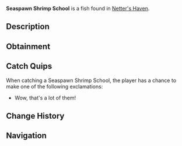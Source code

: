 {{FishInfobox
|image          = Seaspawn Shrimp School.png
|rarity         = Secret
|sea            = Second Sea
|location       = [[Netter's Haven]]
|sublocation    = 
|sources        = Fishing Net
|radar_location = 
|xp             = 30000
|weather        = Foggy
|time           = Day
|season         = Winter, Spring
|bait           = 
|base_weight    = 150
|base_value     = 50000
|weight_range   = 115
|base_chance    = 1
|base_resil     = 1
}}
'''Seaspawn Shrimp School''' is a {{Rarity|Secret}} fish found in [[Netter's Haven]].

== Description ==
{{Description|A school of awesome fish!|Bestiary Entry}}

== Obtainment ==
{{Description|Caught in oceans using a net.|Bestiary Hint}}

== Catch Quips ==
When catching a Seaspawn Shrimp School, the player has a chance to make one of the following exclamations:
* Wow, that's a lot of them!

== Change History ==
{{Change History|{{subst:Current Version}}}}

== Navigation ==
{{Fish Navbox|Netter's Haven}}